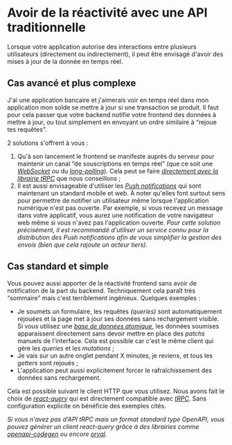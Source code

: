 # Avoir de la réactivité avec une API traditionnelle

Lorsque votre application autorise des interactions entre plusieurs utilisateurs (directement ou indirectement), il peut être envisagé d'avoir des mises à jour de la donnée en temps réel.

## Cas avancé et plus complexe

J'ai une application bancaire et j'aimerais voir en temps réel dans mon application mon solde se mettre à jour si une transaction se produit. Il faut pour cela passer que votre backend notifie votre frontend des données à mettre à jour, ou tout simplement en envoyant un ordre similaire à “rejoue tes requêtes”.

2 solutions s'offrent à vous :

1.  Qu'à son lancement le frontend se manifeste auprès du serveur pour maintenir un canal “de souscriptions en temps réel” (que ce soit une [_WebSocket_](https://en.wikipedia.org/wiki/WebSocket) ou du [_long-polling_](https://en.wiktionary.org/wiki/long_polling)). Cela peut se faire [_directement avec la librairie tRPC_](https://trpc.io/docs/subscriptions) que nous conseillons ;
2.  Il est aussi envisageable d'utiliser les [_Push notifications_](https://en.wikipedia.org/wiki/Push_technology) qui sont maintenant un standard mobile et web. À noter qu'elles font surtout sens pour permettre de notifier un utilisateur même lorsque l'application numérique n'est pas ouverte. Par exemple, si vous recevez un message dans votre applicatif, vous aurez une notification de votre navigateur web même si vous n'avez pas l'application ouverte. _Pour cette solution précisément, il est recommandé d'utiliser un service connu pour la distribution des Push notifications afin de vous simplifier la gestion des envois (bien que cela rajoute un acteur tiers)._

## Cas standard et simple

Vous pouvez aussi apporter de la réactivité frontend sans avoir de notification de la part du backend. Techniquement cela paraît très “sommaire” mais c'est terriblement ingénieux. Quelques exemples :

- Je soumets un formulaire, les requêtes _(queries)_ sont automatiquement rejouées et la page met à jour ses données sans rechargement visible. Si vous utilisez une [_base de données atomique_](#une-base-de-données-qui-fait-tout-vraiment), les données soumises apparaissent directement sans devoir mettre en place des _patchs_ manuels de l'interface. Cela est possible car c'est le même client qui gère les _queries_ et les _mutations_ ;
- Je vais sur un autre onglet pendant X minutes, je reviens, et tous les _getters_ sont rejoués ;
- L'application peut aussi explicitement forcer le rafraîchissement des données sans rechargement.

Cela est possible suivant le client HTTP que vous utilisez. Nous avons fait le choix de [_react-query_](https://github.com/TanStack/query) qui est directement compatible avec [_tRPC_](https://trpc.io/). Sans configuration explicite on bénéficie des exemples cités.

_Si vous n'avez pas d'API tRPC mais un format standard type OpenAPI, vous pouvez générer un client react-query grâce à des librairies comme [openapi-codegen](https://github.com/fabien0102/openapi-codegen) ou encore [orval](https://github.com/anymaniax/orval)._
